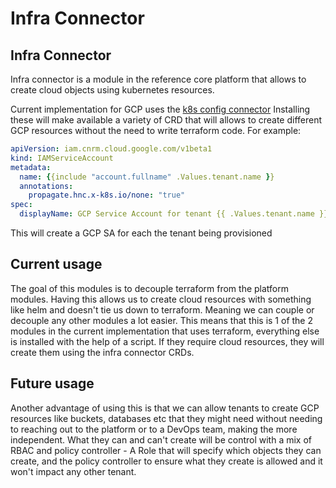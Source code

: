 # Infra Connector


## Infra Connector

Infra connector is a module in the reference core platform that allows to create cloud objects using kubernetes resources.

Current implementation for GCP uses the [k8s config connector](https://github.com/GoogleCloudPlatform/k8s-config-connector)
Installing these will make available a variety of CRD that will allows to create different GCP resources without the need to write terraform code. For example:

```yaml
apiVersion: iam.cnrm.cloud.google.com/v1beta1
kind: IAMServiceAccount
metadata:
  name: {{include "account.fullname" .Values.tenant.name }}
  annotations:
    propagate.hnc.x-k8s.io/none: "true"
spec:
  displayName: GCP Service Account for tenant {{ .Values.tenant.name }}
```

This will create a GCP SA for each the tenant being provisioned

## Current usage

The goal of this modules is to decouple terraform from the platform modules. Having this allows us to create cloud resources with something like helm and doesn't tie us down to terraform. Meaning we can couple or decouple any other modules a lot easier.
This means that this is 1 of the 2 modules in the current implementation that uses terraform, everything else is installed with the help of a script. If they require cloud resources, they will create them using the infra connector CRDs.

## Future usage

Another advantage of using this is that we can allow tenants to create GCP resources like buckets, databases etc that they might need without needing to reaching out to the platform or to a DevOps team, making the more independent. What they can and can't create will be control with a mix of RBAC and policy controller - A Role that will specify which objects they can create, and the policy controller to ensure what they create is allowed and it won't impact any other tenant.
